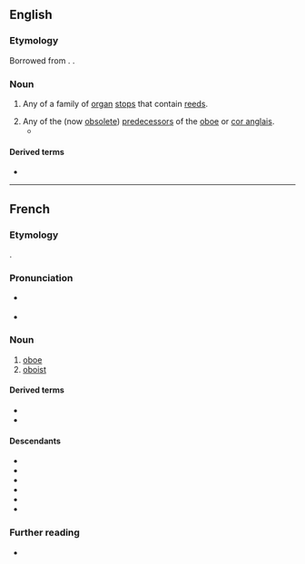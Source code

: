==English==

===Etymology===
Borrowed from {{bor|en|fr|hautbois}}. {{doublet|en|oboe|hautboy}}.

===Noun===
{{en-noun|hautbois}}

# Any of a family of [[organ]] [[stop]]s that contain [[reed]]s.
#: {{syn|en|oboe}}
# Any of the (now [[obsolete]]) [[predecessor]]s of the [[oboe]] or [[cor anglais]].
#* {{RQ:Wilde Dorian Gray|[http://www.gutenberg.org/files/4078/4078-h/4078-h.htm Chapter 3]|text=Then [her voice] became a little louder, and sounded like a flute or a distant '''hautbois'''.}}

====Derived terms====
* {{l|en|hautboist}}

----

==French==

===Etymology===
{{univerbation|fr|haut|bois|t1=high (pitched)|t2=wood(wind)}}.

===Pronunciation===
* {{fr-asph}} {{fr-IPA|haut-bois}}
* {{audio|fr|LL-Q150 (fra)-WikiLucas00-hautbois.wav|Audio}}

===Noun===
{{fr-noun|m}}

# [[oboe]]
# [[oboist]]

====Derived terms====
* {{l|fr|hautbois d'amour}}
* {{l|fr|hautboïste}}

====Descendants====
* {{descendant|en|hautboy|bor=1}}
* {{descendant|it|oboè|bor=1}}
* {{descendant|ko|오보에|bor=1}}
* {{desctree|ru|гобо́й|bor=1}}
* {{descendant|es|oboe|bor=1}}
* {{descendant|tr|obua|bor=1}}

===Further reading===
* {{R:TLFi}}

{{C|fr|Woodwind instruments}}